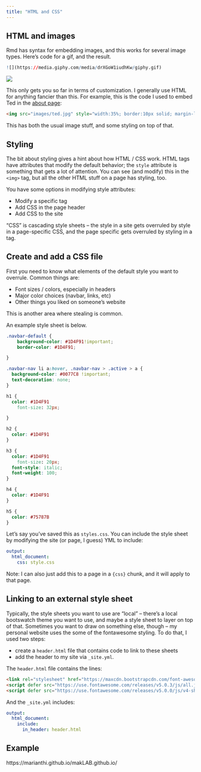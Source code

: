 ```yaml
---
title: "HTML and CSS"
---
```


## HTML and images

Rmd has syntax for embedding images, and this works for several image types. Here's code for a gif, and the result. 

```r
![](https://media.giphy.com/media/drXGoW1iudhKw/giphy.gif)
```

![](https://media.giphy.com/media/drXGoW1iudhKw/giphy.gif)

This only gets you so far in terms of customization. I generally use HTML for anything fancier than this. For example, this is the code I used to embed Ted in the [about page](about.html):


```html
<img src="images/ted.jpg" style="width:35%; border:10px solid; margin-left: 20px" align="right">
```

This has both the usual image stuff, and some styling on top of that. 

## Styling

The bit about styling gives a hint about how HTML / CSS work. HTML tags have attributes that modify the default behavior; the `style` attribute is something that gets a lot of attention. You can see (and modify) this in the `<img>` tag, but all the other HTML stuff on a page has styling, too. 

You have some options in modifying style attributes:

* Modify a specific tag
* Add CSS in the page header
* Add CSS to the site

"CSS" is cascading style sheets -- the style in a site gets overruled by style in a page-specific CSS, and the page specific gets overruled by styling in a tag. 


## Create and add a CSS file

First you need to know what elements of the default style you want to overrule. Common things are:

* Font sizes / colors, especially in headers
* Major color choices (navbar, links, etc)
* Other things you liked on someone's website

This is another area where stealing is common. 

An example style sheet is below.

```css
.navbar-default {
    background-color: #1D4F91!important;
    border-color: #1D4F91;

}

.navbar-nav li a:hover, .navbar-nav > .active > a {
  background-color: #0077C8 !important; 
  text-decoration: none;
}

h1 {
  color: #1D4F91
	font-size: 32px;

}

h2 {
  color: #1D4F91
}

h3 {
  color: #1D4F91
	font-size: 20px;
  font-style: italic;
  font-weight: 100;
}

h4 {
  color: #1D4F91
}

h5 {
  color: #75787B
}
```

Let's say you've saved this as `styles.css`. You can include the style sheet by modifying the site (or page, I guess) YML to include:

```yaml
output:
  html_document:
    css: style.css
```

Note: I can also just add this to a page in a `{css}` chunk, and it will apply to that page.


## Linking to an external style sheet

Typically, the style sheets you want to use are "local" -- there's a local bootswatch theme you want to use, and maybe a style sheet to layer on top of that. Sometimes you want to draw on something else, though -- my personal website uses the some of the fontawesome styling. To do that, I used two steps:

* create a `header.html` file that contains code to link to these sheets
* add the header to my site via `_site.yml`.

The `header.html` file contains the lines:

```html
<link rel="stylesheet" href="https://maxcdn.bootstrapcdn.com/font-awesome/latest/css/font-awesome.min.css" />
<script defer src="https://use.fontawesome.com/releases/v5.0.3/js/all.js"></script>
<script defer src="https://use.fontawesome.com/releases/v5.0.0/js/v4-shims.js"></script>
```

And the `_site.yml` includes:

```yml
output:
  html_document:
    include:
      in_header: header.html
```


## Example

https://marianthi.github.io/makLAB.github.io/


